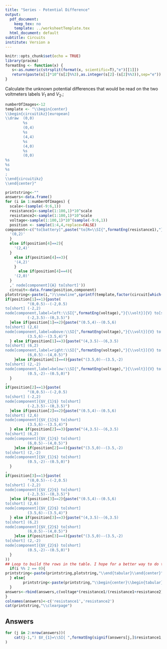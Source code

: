 ```yaml
---
title: "Series - Potential Difference"
output:
  pdf_document: 
    keep_tex: no
    template: ../worksheetTemplate.tex
  html_document: default
subtitle: Circuits
institute: Version a
---
```


```r
knitr::opts_chunk$set(echo = TRUE)
library(pracma)
formatEng <- function(x) {
   s<-as.numeric(strsplit(format(x, scientific=T),"e")[[1]])
   return(paste(s[1]*10^(s[2]%%3),as.integer(s[2]-(s[2]%%3)),sep="e"))
}
```

Calculate the unknown potential differences that would be read on the two voltmeters labels $V_{1}$ and $V_{2}$.;

```r
numberOfImages<-12
template <- "\\begin{center}
\\begin{circuitikz}[european]
\\draw  (0,0)
        %s
        (0,4)
        %s
        (4,4)
        %s 
        (4,0)
        %s 
        (0,0)
%s
%s
%s
;
\\end{circuitikz}
\\end{center}"

printstring<-""
answers<-data.frame()
for (i in 1:numberOfImages) {
  scale<-(sample(-9:6,1))
  resistance1<-sample(1:100,1)*10^scale
  resistance2<-sample(1:100,1)*10^scale
  voltage<-sample(1:100,1)*10^(sample(-9:6,1))
  position <- sample(1:4,4,replace=FALSE)
component<-c("to[battery]",paste("to[R=\\SI{",formatEng(resistance1),"}{\\ohm}]"),paste("to[R=\\SI{",formatEng(resistance2),"}{\\ohm}]"),paste("to[short] ",if(position[4]==1){
  '(0,2)'
  }
  else if(position[4]==2){
    '(2,4)'
  }
    else if(position[4]==3){
    '(4,2)'
    }
      else if(position[4]==4){
    '(2,0)'
  }
  ,' node[component]{A} to[short]'))
  circuit<-data.frame(position,component)
plotstring<-paste(i,")\\newline",sprintf(template,factor(circuit[which(position=='1'),]$component),factor(circuit[which(position=='2'),]$component),factor(circuit[which(position=='3'),]$component),factor(circuit[which(position=='4'),]$component),
if(position[1]==1){paste(
          "(0,0.5)--(-2,0.5) 
to[short] (-2,2)
node[component,label=left:\\SI{",formatEng(voltage),"}{\\volt}]{V} to[short] 
          (-2,3.5)--(0,3.5)")
  }else if(position[1]==2){paste("(0.5,4)--(0.5,6) 
to[short] (2,6)
node[component,label=above:\\SI{",formatEng(voltage),"}{\\volt}]{V} to[short] 
          (3.5,6)--(3.5,4)")
  } else if(position[1]==3){paste("(4,3.5)--(6,3.5)
to[short] (6,2)
node[component,label=right:\\SI{",formatEng(voltage),"}{\\volt}]{V} to[short] 
          (6,0.5)--(4,0.5)")
    }else if(position[1]==4){paste("(3.5,0)--(3.5,-2) 
to[short] (2,-2)
node[component,label=below:\\SI{",formatEng(voltage),"}{\\volt}]{V} to[short] 
          (0.5,-2)--(0.5,0)")
  }
,
if(position[2]==1){paste(
          "(0,0.5)--(-2,0.5) 
to[short] (-2,2)
node[component]{$V_{1}$} to[short]  
          (-2,3.5)--(0,3.5)")
  }else if(position[2]==2){paste("(0.5,4)--(0.5,6) 
to[short] (2,6)
node[component]{$V_{1}$} to[short] 
          (3.5,6)--(3.5,4)")
  } else if(position[2]==3){paste("(4,3.5)--(6,3.5)
to[short] (6,2)
node[component]{$V_{1}$} to[short]  
          (6,0.5)--(4,0.5)")
    }else if(position[2]==4){paste("(3.5,0)--(3.5,-2) 
to[short] (2,-2)
node[component]{$V_{1}$} to[short] 
          (0.5,-2)--(0.5,0)")
  }
,
if(position[3]==1){paste(
          "(0,0.5)--(-2,0.5) 
to[short] (-2,2)
node[component]{$V_{2}$} to[short] 
          (-2,3.5)--(0,3.5)")
  }else if(position[3]==2){paste("(0.5,4)--(0.5,6) 
to[short] (2,6)
node[component]{$V_{2}$} to[short] 
          (3.5,6)--(3.5,4)")
  } else if(position[3]==3){paste("(4,3.5)--(6,3.5)
to[short] (6,2)
node[component]{$V_{2}$} to[short] 
          (6,0.5)--(4,0.5)")
    }else if(position[3]==4){paste("(3.5,0)--(3.5,-2) 
to[short] (2,-2)
node[component]{$V_{2}$} to[short] 
          (0.5,-2)--(0.5,0)")
  }
))
## Loop to build the rows in the table. I hope for a better way to do this.
  if(i %% 2 == 0){
printstring<-paste(printstring,plotstring,"\\end{tabular}\\end{center}")
  } else{
        printstring<-paste(printstring,"\\begin{center}\\begin{tabular}{p{9cm} p{9cm}}",plotstring," & ")
  }
answers<-rbind(answers,c(voltage*(resistance1/(resistance1+resistance2)),voltage*(resistance2/(resistance1+resistance2))))
}
colnames(answers)<-c('resistance1','resistance2')
cat(printstring,"\\clearpage")
```

## Answers

```r

for (j in 2:nrow(answers))(
    cat(j-1,") $V_{1}=\\SI{ ",formatEng(signif(answers[j,]$resistance1,2))," }{\\volt}, V_{2}=\\SI{ ", formatEng(signif(answers[j,]$resistance2,2))," }{\\volt}$ \n",sep="")
)
```